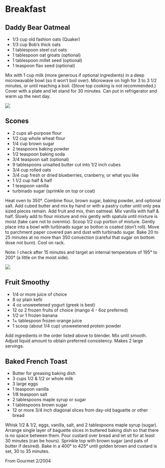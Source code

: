 # Breakfast {.unnumbered}

## Daddy Bear Oatmeal {.unnumbered}

-   1/3 cup old fashion oats (Quaker)
-   1/3 cup Bob's thick oats
-   1 tablespoon steel cut oats
-   1 tablespoon oat groats (optional)
-   1 tablespoon millet seed (optional)
-   1 teaspoon flax seed (optional)

Mix with 1 cup milk (more generous if optional ingredients) in a deep microwavable bowl (so it won't boil over). Microwave on high for 3 to 3 1/2 minutes, or until reaching a boil. (Stove top cooking is not recommended.) Cover with a plate and let stand for 30 minutes. Can put in refrigerator and warm up the next day.

![](assets/oatmealBowl.png)

## Scones

-   2 cups all-purpose flour
-   1/2 cup whole wheat flour
-   1/4 cup brown sugar
-   2 teaspoons baking powder
-   1/2 teaspoon baking soda
-   3/4 teaspoon salt (optional)
-   9 tablespoons unsalted butter cut into 1/2 inch cubes
-   3/4 cup rolled oats
-   3/4 cup fresh or dried blueberries, cranberry, or what you like
-   1 1/2 cup half & half
-   1 teaspoon vanilla
-   turbinado sugar (sprinkle on top or coat)

Heat oven to 350°. Combine flour, brown sugar, baking powder, and optional salt. Add cubed butter and mix by hand or with a pastry cutter until only pea sized pieces remain. Add fruit and mix, then oatmeal. Mix vanilla with half & half. Slowly add to flour mixture and mix gently with spatula until mixture is moist (take care not to overmix). Scoop 1/2 cup portion of mixture. Gently place into a bowl with turbinado sugar so botton is coated (don't roll). Move to parchment paper covered pan and dust with turbinado sugar. Bake 20 to 25 minutes at no more than 350 convection (careful that sugar on bottom dose not burn). Cool on rack.

Note: I check after 15 minutes and target an internal temperature of 195° to 200° (a little on the moist side).

![](assets/scone.png)

## Fruit Smoothy

-   1/4 or more juice of choice
-   8 oz plain kefir
-   4 oz unsweetened yogurt (greek is best)
-   12 oz 2 frozen fruits of choice (mango 4 - 6oz preferred)
-   1/2 or 1 frozen banana
-   1+ tablespoon frozen orange juice
-   1 scoop (about 1/4 cup) unsweetened protein powder

Add ingredients in the order listed above to blender. Mix until smooth. Adjust liquid amount to obtain preferred consistency. Makes 2 large servings.

## Baked French Toast

-   Butter for greasing baking dish
-   3 cups 1/2 & 1/2 or whole milk
-   3 large eggs
-   1 teaspoon vanilla
-   1/8 teaspoon salt
-   2 tablespoons maple syrup or sugar
-   1 tablespoons brown sugar
-   12 or more 3/4 inch diagonal slices from day-old baguette or other bread

Whisk 1/2 & 1/2, eggs, vanilla, salt, and 2 tablespoons maple syrup (sugar). Arrange single layer of baguette slices in buttered baking dish so that there is no space between them. Pour custard over bread and let sit for at least 30 minutes (can be hours). Sprinkle top with brown sugar (and pats of butter if desired). Bake in a 400° to 425° until golden brown and custard is set, 30 to 35 minutes.

From Gourmet 2/2004
